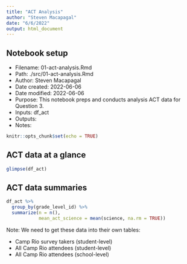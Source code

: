```yaml
---
title: "ACT Analysis"
author: "Steven Macapagal"
date: "6/6/2022"
output: html_document
---
```


## Notebook setup

* Filename: 01-act-analysis.Rmd
* Path: ./src/01-act-analysis.Rmd
* Author: Steven Macapagal
* Date created: 2022-06-06
* Date modified: 2022-06-06
* Purpose: This notebook preps and conducts analysis ACT data for Question 3.
* Inputs: df_act
* Outputs: 
* Notes:

```r
knitr::opts_chunk$set(echo = TRUE)
```

## ACT data at a glance

```r
glimpse(df_act)
```

## ACT data summaries

```r
df_act %>%
  group_by(grade_level_id) %>%
  summarize(n = n(),
            mean_act_science = mean(science, na.rm = TRUE))
```

Note: We need to get these data into their own tables:

* Camp Rio survey takers (student-level)
* All Camp Rio attendees (student-level)
* All Camp Rio attendees (school-level)